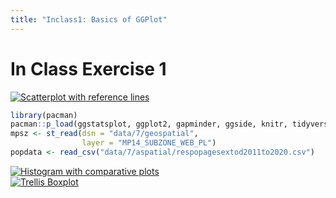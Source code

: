 ```yaml
---
title: "Inclass1: Basics of GGPlot"
---
```


# In Class Exercise 1

```{=html}
<div class='tableauPlaceholder' id='viz1679843333455' style='position: relative'><noscript><a href='#'><img alt='Scatterplot with reference lines ' src='https:&#47;&#47;public.tableau.com&#47;static&#47;images&#47;Ha&#47;Handson1_16798433528130&#47;Scatter&#47;1_rss.png' style='border: none' /></a></noscript><object class='tableauViz'  style='display:none;'><param name='host_url' value='https%3A%2F%2Fpublic.tableau.com%2F' /> <param name='embed_code_version' value='3' /> <param name='site_root' value='' /><param name='name' value='Handson1_16798433528130&#47;Scatter' /><param name='tabs' value='no' /><param name='toolbar' value='yes' /><param name='static_image' value='https:&#47;&#47;public.tableau.com&#47;static&#47;images&#47;Ha&#47;Handson1_16798433528130&#47;Scatter&#47;1.png' /> <param name='animate_transition' value='yes' /><param name='display_static_image' value='yes' /><param name='display_spinner' value='yes' /><param name='display_overlay' value='yes' /><param name='display_count' value='yes' /><param name='language' value='en-GB' /><param name='filter' value='publish=yes' /></object></div>                <script type='text/javascript'>                    var divElement = document.getElementById('viz1679843333455');                    var vizElement = divElement.getElementsByTagName('object')[0];                    vizElement.style.width='100%';vizElement.style.height=(divElement.offsetWidth*0.75)+'px';                    var scriptElement = document.createElement('script');                    scriptElement.src = 'https://public.tableau.com/javascripts/api/viz_v1.js';                    vizElement.parentNode.insertBefore(scriptElement, vizElement);                </script>
```
```r
library(pacman)
pacman::p_load(ggstatsplot, ggplot2, gapminder, ggside, knitr, tidyverse, broom, ggdist, gganimate, plotly, crosstalk, DT, hrbrthemes, viridis,sf, tmap)
mpsz <- st_read(dsn = "data/7/geospatial", 
                layer = "MP14_SUBZONE_WEB_PL")
popdata <- read_csv("data/7/aspatial/respopagesextod2011to2020.csv")
```

```{=html}
<div class='tableauPlaceholder' id='viz1679844029688' style='position: relative'><noscript><a href='#'><img alt='Histogram with comparative plots ' src='https:&#47;&#47;public.tableau.com&#47;static&#47;images&#47;Ha&#47;Handson1-Histo&#47;Histogram&#47;1_rss.png' style='border: none' /></a></noscript><object class='tableauViz'  style='display:none;'><param name='host_url' value='https%3A%2F%2Fpublic.tableau.com%2F' /> <param name='embed_code_version' value='3' /> <param name='site_root' value='' /><param name='name' value='Handson1-Histo&#47;Histogram' /><param name='tabs' value='no' /><param name='toolbar' value='yes' /><param name='static_image' value='https:&#47;&#47;public.tableau.com&#47;static&#47;images&#47;Ha&#47;Handson1-Histo&#47;Histogram&#47;1.png' /> <param name='animate_transition' value='yes' /><param name='display_static_image' value='yes' /><param name='display_spinner' value='yes' /><param name='display_overlay' value='yes' /><param name='display_count' value='yes' /><param name='language' value='en-GB' /><param name='filter' value='publish=yes' /></object></div>                <script type='text/javascript'>                    var divElement = document.getElementById('viz1679844029688');                    var vizElement = divElement.getElementsByTagName('object')[0];                    vizElement.style.width='100%';vizElement.style.height=(divElement.offsetWidth*0.75)+'px';                    var scriptElement = document.createElement('script');                    scriptElement.src = 'https://public.tableau.com/javascripts/api/viz_v1.js';                    vizElement.parentNode.insertBefore(scriptElement, vizElement);                </script>
```

```{=html}
<div class='tableauPlaceholder' id='viz1679844836616' style='position: relative'><noscript><a href='#'><img alt='Trellis Boxplot ' src='https:&#47;&#47;public.tableau.com&#47;static&#47;images&#47;Ha&#47;Handson1-Trellis&#47;Trellis&#47;1_rss.png' style='border: none' /></a></noscript><object class='tableauViz'  style='display:none;'><param name='host_url' value='https%3A%2F%2Fpublic.tableau.com%2F' /> <param name='embed_code_version' value='3' /> <param name='site_root' value='' /><param name='name' value='Handson1-Trellis&#47;Trellis' /><param name='tabs' value='no' /><param name='toolbar' value='yes' /><param name='static_image' value='https:&#47;&#47;public.tableau.com&#47;static&#47;images&#47;Ha&#47;Handson1-Trellis&#47;Trellis&#47;1.png' /> <param name='animate_transition' value='yes' /><param name='display_static_image' value='yes' /><param name='display_spinner' value='yes' /><param name='display_overlay' value='yes' /><param name='display_count' value='yes' /><param name='language' value='en-GB' /><param name='filter' value='publish=yes' /></object></div>                <script type='text/javascript'>                    var divElement = document.getElementById('viz1679844836616');                    var vizElement = divElement.getElementsByTagName('object')[0];                    vizElement.style.width='100%';vizElement.style.height=(divElement.offsetWidth*0.75)+'px';                    var scriptElement = document.createElement('script');                    scriptElement.src = 'https://public.tableau.com/javascripts/api/viz_v1.js';                    vizElement.parentNode.insertBefore(scriptElement, vizElement);                </script>
```

